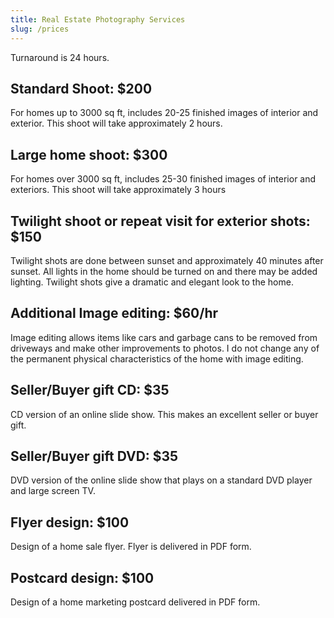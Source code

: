 ```yaml
---
title: Real Estate Photography Services
slug: /prices
---
```


Turnaround is 24 hours.

## Standard Shoot: $200
For homes up to 3000 sq ft, includes 20-25 finished images of interior and exterior. This shoot will take approximately 2 hours.

## Large home shoot: $300
For homes over 3000 sq ft, includes 25-30 finished images of interior and exteriors. This shoot will take approximately 3 hours

## Twilight shoot or repeat visit for exterior shots: $150
Twilight shots are done between sunset and approximately 40 minutes after sunset. All lights in the home should be turned on and there may be added lighting. Twilight shots give a dramatic and elegant look to the home.

## Additional Image editing: $60/hr
Image editing allows items like cars and garbage cans to be removed from driveways and make other improvements to photos. I do not change any of the permanent physical characteristics of the home with image editing.

## Seller/Buyer gift CD: $35
CD version of an online slide show. This makes an excellent seller or buyer gift.

## Seller/Buyer gift DVD: $35 
DVD version of the online slide show that plays on a standard DVD player and large screen TV.

## Flyer design: $100
Design of a home sale flyer. Flyer is delivered in PDF form.

## Postcard design: $100 
Design of a home marketing postcard delivered in PDF form.
